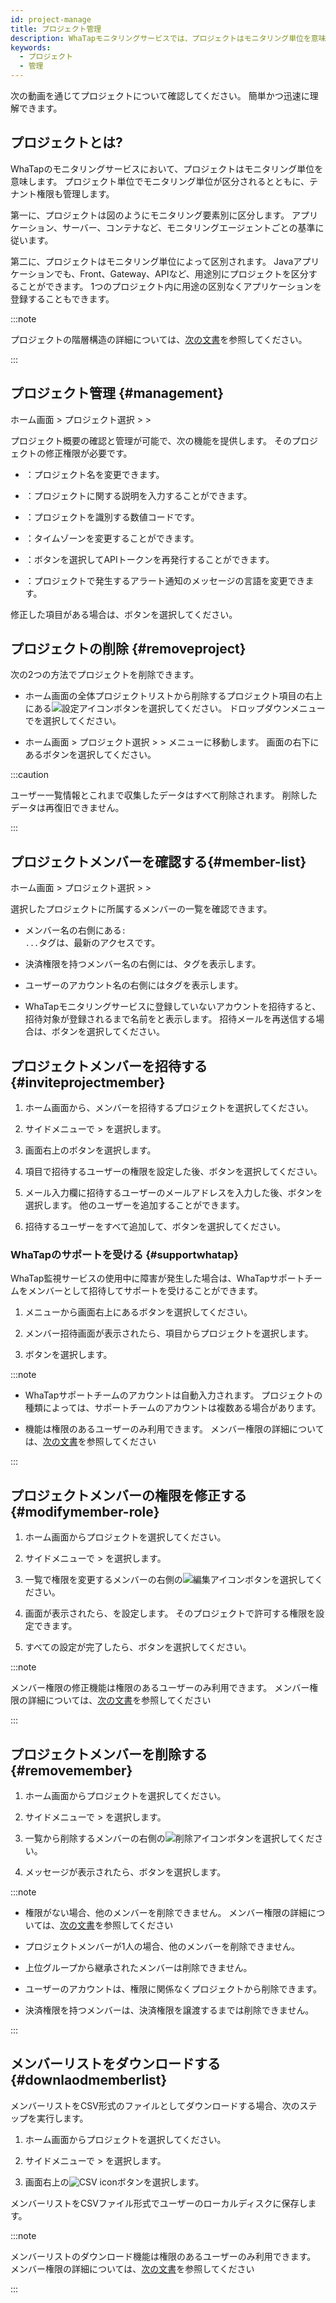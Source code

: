 ```yaml
---
id: project-manage
title: プロジェクト管理
description: WhaTapモニタリングサービスでは、プロジェクトはモニタリング単位を意味します。 プロジェクトについて説明します。
keywords:
  - プロジェクト
  - 管理
---
```



次の動画を通じてプロジェクトについて確認してください。 簡単かつ迅速に理解できます。

<Youtube ko="vZDxKNiqOTc" en="vZDxKNiqOTc" ja="vZDxKNiqOTc" />

## プロジェクトとは?

WhaTapのモニタリングサービスにおいて、プロジェクトはモニタリング単位を意味します。 プロジェクト単位でモニタリング単位が区分されるとともに、テナント権限も管理します。

第一に、プロジェクトは図のようにモニタリング要素別に区分します。 アプリケーション、サーバー、コンテナなど、モニタリングエージェントごとの基準に従います。

<ImgLang img='project-01.png' desc='プロジェクトの作成'/>

第二に、プロジェクトはモニタリング単位によって区別されます。 Javaアプリケーションでも、Front、Gateway、APIなど、用途別にプロジェクトを区分することができます。 1つのプロジェクト内に用途の区別なくアプリケーションを登録することもできます。

<ImgLang img='demo-project.png' desc='Demo project'/>

:::note

プロジェクトの階層構造の詳細については、[次の文書](../project/project-structure)を参照してください。

:::


<Createprojectv2 />

## プロジェクト管理 {#management}

ホーム画面 &gt; プロジェクト選択 &gt; <Cmdname sid="side_management" className="uitext" /> &gt; <Cmdname sid="side_projectManagement" className="uitext" />

プロジェクト概要の確認と管理が可能で、次の機能を提供します。 そのプロジェクトの修正権限が必要です。

<ImgLang img='project-manage.png' desc='Project management'/>

- <Cmdname sid="project_name" className="uitext" />：プロジェクト名を変更できます。

- <Cmdname sid="project_description" className="uitext" />：プロジェクトに関する説明を入力することができます。

- <Cmdname sid="pcode" className="uitext" />：プロジェクトを識別する数値コードです。

- <Cmdname sid="application_timezone" className="uitext" />：タイムゾーンを変更することができます。

- <Cmdname sid="api_token" className="uitext" />：<Cmdname sid="reissue" className="uitext" />ボタンを選択してAPIトークンを再発行することができます。

- <Cmdname sid="TTL06021" className="uitext" />：プロジェクトで発生するアラート通知のメッセージの言語を変更できます。

修正した項目がある場合は、<Cmdname sid="save" className="uitext" />ボタンを選択してください。

## プロジェクトの削除 {#removeproject}

次の2つの方法でプロジェクトを削除できます。

- ホーム画面の全体プロジェクトリストから削除するプロジェクト項目の右上にある![設定アイコン](/img/ico-setting.svg)ボタンを選択してください。 ドロップダウンメニューで<Cmdname sid="delete_project" className="uitext" />を選択してください。

- ホーム画面 &gt; プロジェクト選択 &gt; <Cmdname sid="side_management" className="uitext" /> &gt; <Cmdname sid="side_projectManagement" className="uitext" />メニューに移動します。 画面の右下にある<Cmdname sid="delete_project" className="uitext" />ボタンを選択してください。

:::caution

ユーザー一覧情報とこれまで収集したデータはすべて削除されます。 削除したデータは再復旧できません。

:::

## プロジェクトメンバーを確認する{#member-list}

ホーム画面 &gt; プロジェクト選択 &gt; <Cmdname sid="side_management" className="uitext" /> &gt; <Cmdname sid="side_projectMember" className="uitext" />

選択したプロジェクトに所属するメンバーの一覧を確認できます。

<ImgLang img='project-member-list.png' desc='プロジェクトメンバー一覧' />

- メンバー名の右側にある<code class='history'><Cmdname sid="login" />: ...</code>タグは、最新のアクセスです。

- 決済権限を持つメンバー名の右側には、<code class='pay'><Cmdname sid="billing" /></code>タグを表示します。

- ユーザーのアカウント名の右側には<code class='my'><Cmdname sid="my_account" /></code>タグを表示します。

- WhaTapモニタリングサービスに登録していないアカウントを招待すると、招待対象が登録されるまで名前を<Cmdname sid="pending_invitation" className="uitext" />と表示します。 招待メールを再送信する場合は、<Cmdname sid="reinvite" className="uitext" />ボタンを選択してください。

## プロジェクトメンバーを招待する {#inviteprojectmember}

1. ホーム画面から、メンバーを招待するプロジェクトを選択してください。

2. サイドメニューで<Cmdname sid="side_management" className="uitext" /> &gt; <Cmdname sid="side_projectMember" className="uitext" />を選択します。

3. 画面右上の<Cmdname sid="invite_member" className="uitext" />ボタンを選択します。

4. <Cmdname sid="user_role" className="uitext" />項目で招待するユーザーの権限を設定した後、<Cmdname sid="apply" className="uitext" />ボタンを選択してください。

5. メール入力欄に招待するユーザーのメールアドレスを入力した後、<Cmdname sid="add" className="uitext" />ボタンを選択します。 他のユーザーを追加することができます。

6. 招待するユーザーをすべて追加して、<Cmdname sid="complete" className="uitext" />ボタンを選択してください。


<InviteMemberNotes />

### WhaTapのサポートを受ける {#supportwhatap}

WhaTap監視サービスの使用中に障害が発生した場合は、WhaTapサポートチームをメンバーとして招待してサポートを受けることができます。 

1. <Cmdname sid="side_projectMember" className="uitext" />メニューから画面右上にある<Cmdname sid="invite_help_whatap_account" className="uitext" />ボタンを選択してください。

2. メンバー招待画面が表示されたら、<Cmdname sid="project" className="uitext" />項目からプロジェクトを選択します。

3. <Cmdname sid="complete" className="uitext" />ボタンを選択します。

:::note

- WhaTapサポートチームのアカウントは自動入力されます。 プロジェクトの種類によっては、サポートチームのアカウントは複数ある場合があります。

- <Cmdname sid="invite_help_whatap_account" className="uitext" />機能は<Cmdname sid="member_management" className="b600" />権限のあるユーザーのみ利用できます。 メンバー権限の詳細については、[次の文書](project-structure#project-auth)を参照してください

:::

## プロジェクトメンバーの権限を修正する {#modifymember-role}

1. ホーム画面からプロジェクトを選択してください。

2. サイドメニューで<Cmdname sid="side_management" className="uitext" /> &gt; <Cmdname sid="side_projectMember" className="uitext" />を選択します。

3. <Cmdname sid="project_member" className="uitext" />一覧で権限を変更するメンバーの右側の![編集アイコン](/img/ico-edit.svg)ボタンを選択してください。

4. <Cmdname sid="edit_member_role" className="uitext" replace="br" />画面が表示されたら、<Cmdname sid="member_role" className="uitext" />を設定します。 そのプロジェクトで許可する権限を設定できます。

5. すべての設定が完了したら、<Cmdname sid="apply" className="uitext" />ボタンを選択してください。

:::note

メンバー権限の修正機能は<Cmdname sid="member_management" className="b600" />権限のあるユーザーのみ利用できます。 メンバー権限の詳細については、[次の文書](project-structure#project-auth)を参照してください

:::

## プロジェクトメンバーを削除する {#removemember}

1. ホーム画面からプロジェクトを選択してください。

2. サイドメニューで<Cmdname sid="side_management" className="uitext" /> &gt; <Cmdname sid="side_projectMember" className="uitext" />を選択します。

3. <Cmdname sid="project_member" className="uitext" />一覧から削除するメンバーの右側の![削除アイコン](/img/ico-trash-red.svg)ボタンを選択してください。

4. メッセージが表示されたら、<Cmdname sid="delete" className="uitext" />ボタンを選択します。

:::note

- <Cmdname sid="member_management" className="b600" />権限がない場合、他のメンバーを削除できません。 メンバー権限の詳細については、[次の文書](project-structure#project-auth)を参照してください

- プロジェクトメンバーが1人の場合、他のメンバーを削除できません。

- 上位グループから継承されたメンバーは削除できません。

- ユーザーのアカウントは、権限に関係なくプロジェクトから削除できます。

- 決済権限を持つメンバーは、決済権限を譲渡するまでは削除できません。

:::

## メンバーリストをダウンロードする{#downlaodmemberlist}

メンバーリストをCSV形式のファイルとしてダウンロードする場合、次のステップを実行します。

1. ホーム画面からプロジェクトを選択してください。

2. サイドメニューで<Cmdname sid="side_management" className="uitext" /> &gt; <Cmdname sid="side_projectMember" className="uitext" />を選択します。

3. 画面右上の![CSV icon](/img/ic-csv-download-ms.svg)ボタンを選択します。

メンバーリストをCSVファイル形式でユーザーのローカルディスクに保存します。

:::note

メンバーリストのダウンロード機能は<Cmdname sid="member_management" className="b600" />権限のあるユーザーのみ利用できます。 メンバー権限の詳細については、[次の文書](project-structure#project-auth)を参照してください

:::
